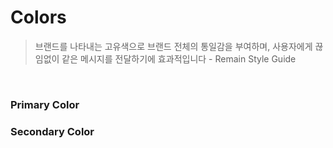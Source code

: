 
<Meta title="Colors" />

# Colors
> 브랜드를 나타내는 고유색으로 브랜드 전체의 통일감을 부여하며, 사용자에게 끊임없이 같은 메시지를 전달하기에 효과적입니다 - Remain Style Guide

<br/>

### Primary Color
<ColorPalette>
    <ColorItem title="color.primary.purple" subtitle="Purple" colors={[color.primary.purple]} />
    <ColorItem title="color.primary.black" subtitle="Black" colors={[color.primary.black]} />
    <ColorItem title="color.primary.white" subtitle="White" colors={[color.primary.white]} />
</ColorPalette>

### Secondary Color
<ColorPalette>
    <ColorItem title="color.primary.indigo" subtitle="Indigo" colors={[color.secondary.indigo]} />
    <ColorItem title="color.primary.yellow" subtitle="Yellow" colors={[color.secondary.yellow]} />
</ColorPalette>
